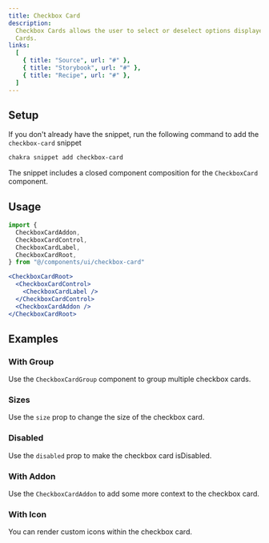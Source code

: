 ```yaml
---
title: Checkbox Card
description:
  Checkbox Cards allows the user to select or deselect options displayed within
  Cards.
links:
  [
    { title: "Source", url: "#" },
    { title: "Storybook", url: "#" },
    { title: "Recipe", url: "#" },
  ]
---
```


<ExampleTabs name="checkbox-card-basic" />

## Setup

If you don't already have the snippet, run the following command to add the
`checkbox-card` snippet

```sh
chakra snippet add checkbox-card
```

The snippet includes a closed component composition for the `CheckboxCard`
component.

## Usage

```jsx
import {
  CheckboxCardAddon,
  CheckboxCardControl,
  CheckboxCardLabel,
  CheckboxCardRoot,
} from "@/components/ui/checkbox-card"
```

```jsx
<CheckboxCardRoot>
  <CheckboxCardControl>
    <CheckboxCardLabel />
  </CheckboxCardControl>
  <CheckboxCardAddon />
</CheckboxCardRoot>
```

## Examples

### With Group

Use the `CheckboxCardGroup` component to group multiple checkbox cards.

<ExampleTabs name="checkbox-card-with-group" />

### Sizes

Use the `size` prop to change the size of the checkbox card.

<ExampleTabs name="checkbox-card-with-sizes" />

### Disabled

Use the `disabled` prop to make the checkbox card isDisabled.

<ExampleTabs name="checkbox-card-disabled" />

### With Addon

Use the `CheckboxCardAddon` to add some more context to the checkbox card.

<ExampleTabs name="checkbox-card-with-addon" />

### With Icon

You can render custom icons within the checkbox card.

<ExampleTabs name="checkbox-card-with-icon" />
